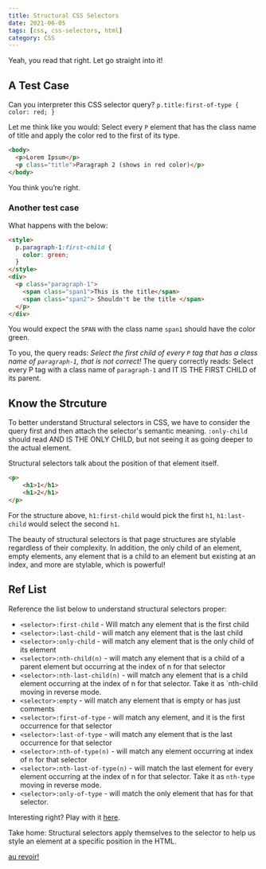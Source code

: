 ```yaml
---
title: Structural CSS Selectors
date: 2021-06-05
tags: [css, css-selectors, html]
category: CSS
---
```


Yeah, you read that right. Let go straight into it!

## A Test Case

Can you interpreter this CSS selector query?
`p.title:first-of-type { color: red; }`

Let me think like you would: Select every `P` element that has the class name of title and apply the color red to the first of its type.

```html
<body>
  <p>Lorem Ipsum</p>
  <p class="title">Paragraph 2 (shows in red color)</p>
</body>
```

You think you’re right.

### Another test case

What happens with the below:

```html
<style>
  p.paragraph-1:first-child {
    color: green;
  }
</style>
<div>
  <p class="paragraph-1">
    <span class="span1">This is the title</span>
    <span class="span2"> Shouldn't be the title </span>
  </p>
</div>
```

You would expect the `SPAN` with the class name `span1` should have the color green.

To you, the query reads: _Select the first child of every `P` tag that has a class name of `paragraph-1`, that is not correct!_
The query correctly reads:
Select every P tag with a class name of `paragraph-1` and IT IS THE FIRST CHILD of its parent.

## Know the Strcuture

To better understand Structural selectors in CSS, we have to consider the query first and then attach the selector's semantic meaning. `:only-child` should read AND IS THE ONLY CHILD, but not seeing it as going deeper to the actual element.

Structural selectors talk about the position of that element itself.

```html
<p>
    <h1>1</h1>
    <h1>2</h1>
</p>
```

For the structure above, `h1:first-child` would pick the first `h1`, `h1:last-child` would select the second `h1`.

The beauty of structural selectors is that page structures are stylable regardless of their complexity. In addition, the only child of an element, empty elements, any element that is a child to an element but existing at an index, and more are stylable, which is powerful!

## Ref List

Reference the list below to understand structural selectors proper:

- `<selector>:first-child` - Will match any element that is the first child
- `<selector>:last-child` - will match any element that is the last child
- `<selector>:only-child` - will match any element that is the only child of its element
- `<selector>:nth-child(n)` - will match any element that is a child of a parent element but occurring at the index of n for that selector
- `<selector>:nth-last-child(n)` - will match any element that is a child element occurring at the index of n for that selector. Take it as `nth-child moving in reverse mode.
- `<selector>:empty` - will match any element that is empty or has just comments
- `<selector>:first-of-type` - will match any element, and it is the first occurrence for that selector
- `<selector>:last-of-type` - will match any element that is the last occurrence for that selector
- `<selector>:nth-of-type(n)` - will match any element occurring at index of n for that selector
- `<selector>:nth-last-of-type(n)` - will match the last element for every element occurring at the index of n for that selector. Take it as `nth-type` moving in reverse mode.
- `<selector>:only-of-type` - will match the only element that has for that selector.

Interesting right? Play with it [here](https://codepen.io/ihaleem/pen/BaWxRwE).

Take home: Structural selectors apply themselves to the selector to help us style an element at a specific position in the HTML.

[au revoir!](https://translate.google.com/?sl=auto&tl=en&text=au%20revoir&op=translate)
